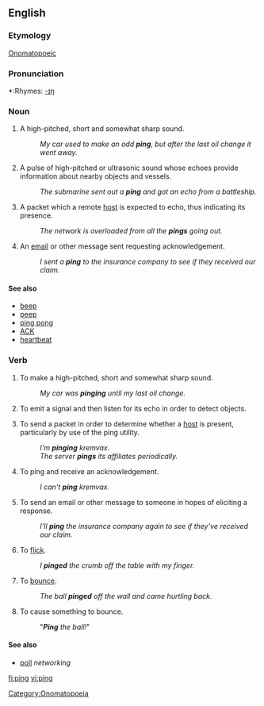 ==English==

===Etymology===
[[Onomatopoeic]]

===Pronunciation===
*:Rhymes: [[Rhymes:English:-ɪŋ|-ɪŋ]]

===Noun===
{{en-noun}}

# A high-pitched, short and somewhat sharp sound.
#: ''My car used to make an odd '''ping''', but after the last oil change it went away.''
# {{italbrac|submarine navigation}} A pulse of high-pitched or ultrasonic sound whose echoes provide information about nearby objects and vessels.
#: ''The submarine sent out a '''ping''' and got an echo from a battleship.''
# {{networking}} A packet which a remote [[host]] is expected to echo, thus indicating its presence.
#: ''The network is overloaded from all the '''pings''' going out.''
# {{cattag|txt|internet}} An [[email]] or other message sent requesting acknowledgement.
#: ''I sent a '''ping''' to the insurance company to see if they received our claim.''

====See also====
*[[beep]]
*[[peep]]
*[[ping pong]]
*[[ACK]]
*[[heartbeat]]

===Verb===
{{en-verb|pings|pinging|pinged}}

# To make a high-pitched, short and somewhat sharp sound.
#: ''My car was '''pinging''' until my last oil change.''
# {{italbrac|submarine navigation}} To emit a signal and then listen for its echo in order to detect objects.
# {{networking}} To send a packet in order to determine whether a [[host]] is present, particularly by use of the ping utility.
#: ''I'm '''pinging''' kremvax.''
#: ''The server '''pings''' its affiliates periodically.''
# {{networking}} To ping and receive an acknowledgement.
#: ''I can't '''ping''' kremvax.''
# To send an email or other message to someone in hopes of eliciting a response.
#: ''I'll '''ping''' the insurance company again to see if they've received our claim.''
# {{colloquial}} To [[flick]].
#: ''I '''pinged''' the crumb off the table with my finger.''
# {{cattag|colloquial|sports|intransitive}} To [[bounce]].
#: ''The ball '''pinged''' off the wall and came hurtling back.''
# {{cattag|colloquial|sports|transitive}} To cause something to bounce.
#: "'''''Ping''' the ball!''"

====See also====
*[[poll]] ''networking''

[[Category:Onomatopoeia]]

[[fi:ping]]
[[vi:ping]]